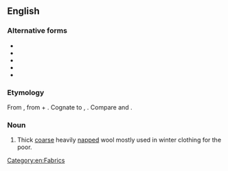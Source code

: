 ==English==

===Alternative forms===
* {{l|en|wadmaal}}
* {{l|en|wadmeal}}
* {{l|en|wadmel}}
* {{l|en|wadmol}}
* {{l|en|wadmoll}}

===Etymology===
From {{der|en|non|váðmál|t=woolen stuff}}, from {{m|non|váð|t=cloth}} + {{m|non|mál|t=measure}}. Cognate to {{cog|da|vadmel}}, {{cog|is}}. Compare {{m|en|wad|t=a small mass}} and {{m|en|woodmeil}}.

===Noun===
{{en-noun}}

# Thick [[coarse]] heavily [[napped]] wool mostly used in winter clothing for the poor.

[[Category:en:Fabrics]]